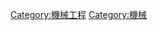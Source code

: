 {{catmore}}
{{Commonscat|Machine elements}}

[[Category:機械工程|Category:機械工程]]
[[Category:機械|Category:機械]]